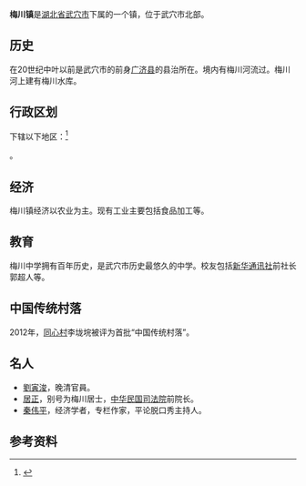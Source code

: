 {{中国乡级行政区|42/11/82/100/000}}
'''梅川镇'''是[[湖北省|湖北省]][[武穴市|武穴市]]下属的一个镇，位于武穴市北部。

==历史==
在20世纪中叶以前是武穴市的前身[[广济县|广济县]]的县治所在。境内有梅川河流过。梅川河上建有梅川水库。

== 行政区划 ==
下辖以下地区：<ref>{{PRC admin/ref sgc|42/11/82/101/000}}</ref>

{{PRC admin/children|42/11/82/101/000}}。

==经济==
梅川镇经济以农业为主。现有工业主要包括食品加工等。

==教育==
梅川中学拥有百年历史，是武穴市历史最悠久的中学。校友包括[[新华通讯社|新华通讯社]]前社长郭超人等。

==中国传统村落==
2012年，[[同心村|同心村]]李垅垸被评为首批“中国传统村落”。

==名人==
*[[劉寅浚|劉寅浚]]，晚清官員。
*[[居正|居正]]，别号为梅川居士，[[中华民国|中华民国]][[司法院|司法院]]前院长。
*[[秦伟平|秦伟平]]，经济学者，专栏作家，平论脱口秀主持人。

== 参考资料 ==
{{reflist}}

{{PRC admin/navcat|42/11/82/101/000}}